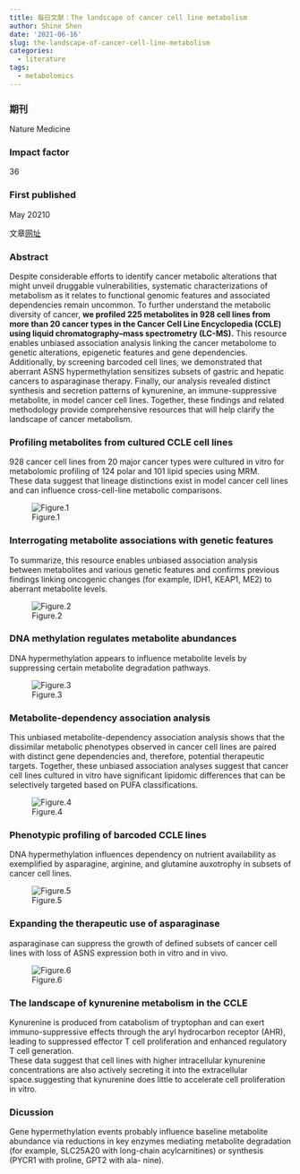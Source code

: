 ```yaml
---
title: 每日文献：The landscape of cancer cell line metabolism
author: Shine Shen
date: '2021-06-16'
slug: the-landscape-of-cancer-cell-line-metabolism
categories:
  - literature
tags:
  - metabolomics
---
```

### 期刊  
Nature Medicine 

### Impact factor  
36 

### First published  
 May 20210

文章[网址](https://doi.org/10.1038/s41591-019-0404-8)

### Abstract 
Despite considerable efforts to identify cancer metabolic alterations that might unveil druggable vulnerabilities, systematic characterizations of metabolism as it relates to functional genomic features and associated dependencies remain uncommon. To further understand the metabolic diversity of cancer, **we profiled 225 metabolites in 928 cell lines from more than 20 cancer types in the Cancer Cell Line Encyclopedia (CCLE) using liquid chromatography–mass spectrometry (LC-MS).** This resource enables unbiased association analysis linking the cancer metabolome to genetic alterations, epigenetic features and gene dependencies. Additionally, by screening barcoded cell lines, we demonstrated that aberrant ASNS hypermethylation sensitizes subsets of gastric and hepatic cancers to asparaginase therapy. Finally, our analysis revealed distinct synthesis and secretion patterns of kynurenine, an immune-suppressive metabolite, in model cancer cell lines. Together, these findings and related methodology provide comprehensive resources that will help clarify the landscape of cancer metabolism.  

### Profiling metabolites from cultured CCLE cell lines
928 cancer cell lines from 20 major cancer types were cultured in vitro for metabolomic profiling of 124 polar and 101 lipid species using MRM.  
These data suggest that lineage distinctions exist in model cancer cell lines and can influence cross-cell-line metabolic comparisons.

![Figure.1](https://media.springernature.com/lw685/springer-static/image/art%3A10.1038%2Fs41591-019-0404-8/MediaObjects/41591_2019_404_Fig1_HTML.png?as=webp)

### Interrogating metabolite associations with genetic features  
To summarize, this resource enables unbiased association analysis between metabolites and various genetic features and confirms previous findings linking oncogenic changes (for example, IDH1, KEAP1, ME2) to aberrant metabolite levels.

![Figure.2](https://media.springernature.com/lw685/springer-static/image/art%3A10.1038%2Fs41591-019-0404-8/MediaObjects/41591_2019_404_Fig2_HTML.png?as=webp)

### DNA methylation regulates metabolite abundances  
DNA hypermethylation appears to influence metabolite levels by suppressing certain metabolite degradation pathways.  

![Figure.3](https://media.springernature.com/lw685/springer-static/image/art%3A10.1038%2Fs41591-019-0404-8/MediaObjects/41591_2019_404_Fig3_HTML.png?as=webp)

### Metabolite-dependency association analysis  
This unbiased metabolite-dependency association analysis shows that the dissimilar metabolic phenotypes observed in cancer cell lines are paired with distinct gene dependencies and, therefore, potential therapeutic targets.
Together, these unbiased association analyses suggest that cancer cell lines cultured in vitro have significant lipidomic differences that can be selectively targeted based on PUFA classifications.

![Figure.4](https://media.springernature.com/lw685/springer-static/image/art%3A10.1038%2Fs41591-019-0404-8/MediaObjects/41591_2019_404_Fig4_HTML.png?as=webp)

### Phenotypic profiling of barcoded CCLE lines  
DNA hypermethylation influences dependency on nutrient availability as exemplified by asparagine, arginine, and glutamine auxotrophy in subsets of cancer cell lines.

![Figure.5](https://media.springernature.com/lw685/springer-static/image/art%3A10.1038%2Fs41591-019-0404-8/MediaObjects/41591_2019_404_Fig5_HTML.png?as=webp)

### Expanding the therapeutic use of asparaginase  
asparaginase can suppress the growth of defined subsets of cancer cell lines with loss of ASNS expression both in vitro and in vivo.

![Figure.6](https://media.springernature.com/lw685/springer-static/image/art%3A10.1038%2Fs41591-019-0404-8/MediaObjects/41591_2019_404_Fig6_HTML.png?as=webp)

### The landscape of kynurenine metabolism in the CCLE  
Kynurenine is produced from catabolism of tryptophan and can exert immuno-suppressive effects through the aryl hydrocarbon receptor (AHR), leading to suppressed effector T cell proliferation and enhanced regulatory T cell generation.  
 These data suggest that cell lines with higher intracellular kynurenine concentrations are also actively secreting it into the extracellular space.suggesting that kynurenine does little to accelerate cell proliferation in vitro.
 
### Dicussion      
 Gene hypermethylation events probably influence baseline metabolite abundance via reductions in key enzymes mediating metabolite degradation (for example, SLC25A20 with long-chain acylcarnitines) or synthesis (PYCR1 with proline, GPT2 with ala- nine). 
 